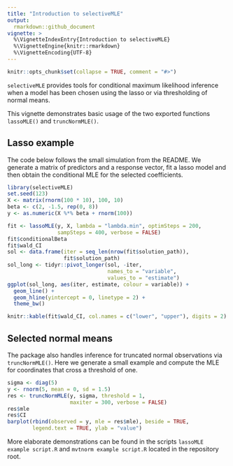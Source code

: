 ```yaml
---
title: "Introduction to selectiveMLE"
output:
  rmarkdown::github_document
vignette: >
  %\VignetteIndexEntry{Introduction to selectiveMLE}
  %\VignetteEngine{knitr::rmarkdown}
  %\VignetteEncoding{UTF-8}
---
```


```r
knitr::opts_chunk$set(collapse = TRUE, comment = "#>")
```

`selectiveMLE` provides tools for conditional maximum likelihood inference
when a model has been chosen using the lasso or via thresholding of normal
means.

This vignette demonstrates basic usage of the two exported functions
`lassoMLE()` and `truncNormMLE()`.

## Lasso example

The code below follows the small simulation from the README.  We generate a
matrix of predictors and a response vector, fit a lasso model and then obtain
the conditional MLE for the selected coefficients.

```r
library(selectiveMLE)
set.seed(123)
X <- matrix(rnorm(100 * 10), 100, 10)
beta <- c(2, -1.5, rep(0, 8))
y <- as.numeric(X %*% beta + rnorm(100))

fit <- lassoMLE(y, X, lambda = "lambda.min", optimSteps = 200,
                sampSteps = 400, verbose = FALSE)
fit$conditionalBeta
fit$wald_CI
sol <- data.frame(iter = seq_len(nrow(fit$solution_path)),
                  fit$solution_path)
sol_long <- tidyr::pivot_longer(sol, -iter,
                                names_to = "variable",
                                values_to = "estimate")
ggplot(sol_long, aes(iter, estimate, colour = variable)) +
  geom_line() +
  geom_hline(yintercept = 0, linetype = 2) +
  theme_bw()

knitr::kable(fit$wald_CI, col.names = c("lower", "upper"), digits = 2)
```

## Selected normal means

The package also handles inference for truncated normal observations via
`truncNormMLE()`.  Here we generate a small example and compute the MLE
for coordinates that cross a threshold of one.

```r
sigma <- diag(5)
y <- rnorm(5, mean = 0, sd = 1.5)
res <- truncNormMLE(y, sigma, threshold = 1,
                    maxiter = 300, verbose = FALSE)
res$mle
res$CI
barplot(rbind(observed = y, mle = res$mle), beside = TRUE,
        legend.text = TRUE, ylab = "value")
```

More elaborate demonstrations can be found in the scripts
`lassoMLE example script.R` and `mvtnorm example script.R` located in the
repository root.
